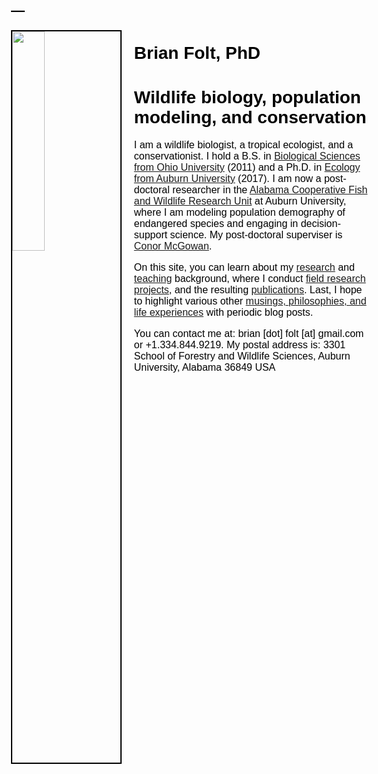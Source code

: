 ---
---

<link rel="stylesheet" href="styles.css" type="text/css">

<style type="text/css">
body{ /* Normal  */ font-size: 16px; font-family: Arial; color:black}
td {  /* Table  */ font-size: 8px;}
h1.title {font-size: 38px; color: DarkRed;}
h1 { /* Header 1 */ font-size: 28px; color: Black;}
h2 { /* Header 2 */ font-size: 22px; color: Black;}
h3 { /* Header 3 */ font-size: 18px; color: Black;}
code.r{ /* Code block */ font-size: 12px;}
pre { /* Code block - determines code spacing between lines */ font-size: 14px;}
</style>

<img src="images/me_amphiuma_2012.jpg" style="width:30%; border:2px solid; margin-right: 20px" align="left">

# Brian Folt, PhD
# Wildlife biology, population modeling, and conservation

I am a wildlife biologist, a tropical ecologist, and a conservationist. I hold a B.S. in [Biological Sciences from Ohio University](https://www.ohio.edu/cas/biology) (2011) and a Ph.D. in [Ecology from Auburn University](http://www.auburn.edu/cosam/departments/biology/) (2017). I am now a post-doctoral researcher in the [Alabama Cooperative Fish and Wildlife Research Unit](https://www1.usgs.gov/coopunits/Alabama/) at Auburn University, where I am modeling population demography of endangered species and engaging in decision-support science. My post-doctoral superviser is [Conor McGowan](https://scholar.google.com/citations?user=8-3_fxYAAAAJ&hl=en&oi=ao).

On this site, you can learn about my [research](https://brianfolt.github.io/research) and [teaching](https://brianfolt.github.io/teaching) background, where I conduct [field research projects](https://brianfolt.github.io/fieldwork), and the resulting [publications](https://brianfolt.github.io/publications). Last, I hope to highlight various other [musings, philosophies, and life experiences](https://brianfolt.github.io/musings) with periodic blog posts.

You can contact me at: brian [dot] folt [at] gmail.com or +1.334.844.9219. My postal address is: 3301 School of Forestry and Wildlife Sciences, Auburn University, Alabama 36849 USA